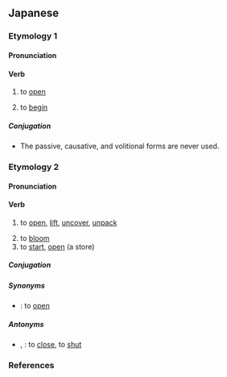 ==Japanese==

===Etymology 1===
{{ja-kanjitab|あ|sort=あく|yomi=kun}}

====Pronunciation====
{{ja-pron|あく|acc=0|acc_ref=DJR|yomi=k}}
{{ja-ojad|開く:あく}}

====Verb====
{{ja-verb|type=1|tr=intrans|あく}}
{{ja-vp|開ける|開く|あける|あく}}

# to [[open]]
#: {{ja-usex|彼%女のシャツに小さな穴が'''開いています'''。|かの%じょ の シャツ に ちいさな あな が '''あいて います'''。|There is a small hole on her shirt.|lit=A small hole is '''opening''' on her shirt.}}
# to [[begin]]
#: {{rfex|ja}}

=====Conjugation=====
* The passive, causative, and volitional forms are never used.

{{ja-go-ku|あ}}
{{ja-conj-bungo|あ|4-k}}

===Etymology 2===
{{ja-kanjitab|ひら|sort=ひらく|yomi=kun}}

====Pronunciation====
{{ja-pron|ひらく|acc=2|acc_ref=DJR|yomi=k}}
{{ja-ojad|開く:ひらく}}

====Verb====
{{ja-verb|type=1|tr=both|ひらく}}
{{ja-vp|開く|開ける|ひらく|ひらける}}

# to [[open]], [[lift]], [[uncover]], [[unpack]]
#: {{ja-usex|何かが'''開く'''。|なにか が '''ひらく'''。|[something] '''opens'''.}}
#: {{ja-usex|誰かが何かを'''開く'''。|だれか が なにか を '''ひらく'''。|[someone] '''opens''' [something].}}
# to [[bloom]]
# to [[start]], [[open]] (a store)

=====Conjugation=====
{{ja-go-ku|ひら}}
{{ja-conj-bungo|ひら|4-k}}

=====Synonyms=====
* {{ja-r|開ける|あける}}: to [[open]]

=====Antonyms=====
* {{ja-r|閉める|しめる}}, {{ja-r|閉じる|とじる}}: to [[close]], to [[shut]]

===References===
<references/>

{{cln|ja|words with multiple readings}}